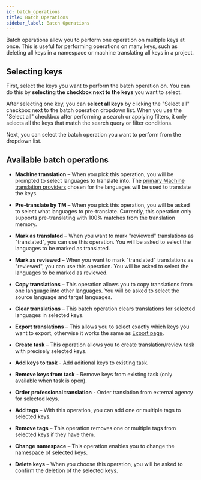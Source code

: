 ---
id: batch_operations
title: Batch Operations
sidebar_label: Batch Operations
---


Batch operations allow you to perform one operation on multiple keys at once.
This is useful for performing operations on many keys, such as deleting all keys in a namespace or machine translating all keys in a project.

## Selecting keys

First, select the keys you want to perform the batch operation on. You can do this by **selecting the checkbox next to the keys** you want to select.

After selecting one key, you can **select all keys** by clicking the "Select all" checkbox next to the batch operation dropdown list.
When you use the "Select all" checkbox after performing a search or applying filters, it only selects all the keys that match the search query or filter conditions.

Next, you can select the batch operation you want to perform from the dropdown list.

<ScreenshotWrapper
  src="/img/docs/platform/batch-operations.webp"
  alt="Select keys"
/>

## Available batch operations

- **Machine translation** – When you pick this operation, you will be prompted to select languages to translate into.
  The [primary Machine translation providers](/platform/projects_and_organizations/languages#machine-translation-settings) chosen for the languages will be used to translate the keys.

- **Pre-translate by TM** – When you pick this operation, you will be asked to select what languages to pre-translate.
  Currently, this operation only supports pre-translating with 100% matches from the translation memory.

- **Mark as translated** – When you want to mark "reviewed" translations as "translated", you can use this operation.
  You will be asked to select the languages to be marked as translated.

- **Mark as reviewed** – When you want to mark "translated" translations as "reviewed", you can use this operation.
  You will be asked to select the languages to be marked as reviewed.

- **Copy translations** – This operation allows you to copy translations from one language into other languages. You will be asked to select the source language and target languages.

- **Clear translations** – This batch operation clears translations for selected languages in selected keys.

- **Export translations** – This allows you to select exactly which keys you want to export, otherwise it works the same as [Export page](../projects_and_organizations/export.mdx).

- **Create task** – This operation allows you to create translation/review task with precisely selected keys.
  
- **Add keys to task** - Add aditional keys to existing task.

- **Remove keys from task** - Remove keys from existing task (only available when task is open).

- **Order professional translation** - Order translation from external agency for selected keys.

- **Add tags** – With this operation, you can add one or multiple tags to selected keys.

- **Remove tags** – This operation removes one or multiple tags from selected keys if they have them.

- **Change namespace** – This operation enables you to change the namespace of selected keys.

- **Delete keys** – When you choose this operation, you will be asked to confirm the deletion of the selected keys.
